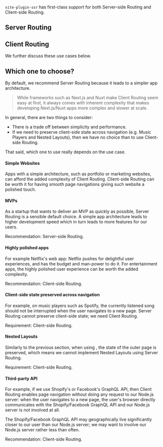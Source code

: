 
`vite-plugin-ssr` has first-class support for both Server-side Routing and Client-side Routing.

## Server Routing

<ServerRouting />

## Client Routing

<ClientRouting />

We further discuss these use cases below.

## Which one to choose?

By default, we recommend Server Routing because it leads to a simpler app architecture.

> While frameworks such as Next.js and Nuxt make Client Routing seem easy at first,
> it always comes with inherent complexity that makes developing Next.js/Nuxt apps more complex and slower at scale.

In general, there are two things to consider:
 - There is a trade off between simplicity and performance.
 - If we need to preserve client-side state across navigation (e.g. Music Players and Nested Layouts), then we have no choice than to use Client-side Routing.

That said, which one to use really depends on the use case.

#### Simple Websites

Apps with a simple architecture, such as portfolio or marketing websites, can afford the added complexity of Client Routing.
Client-side Routing can be worth it for having smooth page navigations giving such website a polished touch.

#### MVPs

As a startup that wants to deliver an MVP as quickly as possible, Server Routing is a sensible default choice. A simple app architecture leads to higher development speed which in turn leads to more features for our users.

Recommendation: Server-side Routing.

#### Highly polished apps

For example Netflix's web app: Netflix pushes for delightful user experiences, and has the budget and man-power to do it. For entertainment apps, the highly polished user experience can be worth the added complexity.

Recommendation: Client-side Routing.

#### Client-side state preserved across navigation

For example, on music players such as Spotify, the currently listened song should not be interrupted when the user navigates to a new page. Server Routing cannot preserve client-side state; we need Client Routing.

Requirement: Client-side Routing.

#### Nested Layouts

Similarly to the previous section, when using <Link text="Nested Layouts" href="/layouts#nested-layouts" />, the state of the outer page is preserved, which means we cannot implement Nested Layouts using Server Routing.

Requirement: Client-side Routing.

#### Third-party API

For example, if we use Shopify's or Facebook's GraphQL API,
then Client Routing enables page navigation without doing any request to our Node.js server:
when the user navigates to a new page,
the user's browser directly communicates with the Shopify/Facebook GraphQL API and our Node.js server is not involved at all.

The Shopify/Facebook GraphQL API may geographically live significantly closer to our user than our Node.js server; we may want to involve our Node.js server rather less than often.

Recommendation: Client-side Routing.
